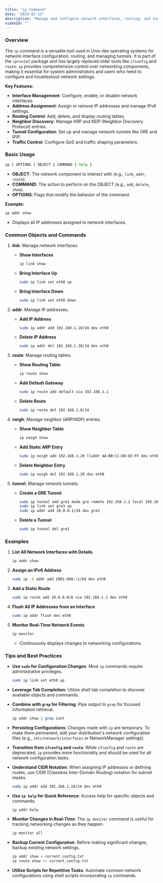 ```yaml
---
title: "ip Command"
date: "2025-01-13"
description: "Manage and configure network interfaces, routing, and tunnels in Unix-like operating systems."
videoId: ""
---
```


### Overview

The `ip` command is a versatile tool used in Unix-like operating systems for network interface configuration, routing, and managing tunnels. It is part of the `iproute2` package and has largely replaced older tools like `ifconfig` and `route`. `ip` provides comprehensive control over networking components, making it essential for system administrators and users who need to configure and troubleshoot network settings.

**Key Features:**
- **Interface Management**: Configure, enable, or disable network interfaces.
- **Address Assignment**: Assign or remove IP addresses and manage IPv6 settings.
- **Routing Control**: Add, delete, and display routing tables.
- **Neighbor Discovery**: Manage ARP and NDP (Neighbor Discovery Protocol) entries.
- **Tunnel Configuration**: Set up and manage network tunnels like GRE and IPIP.
- **Traffic Control**: Configure QoS and traffic shaping parameters.

### Basic Usage

```bash
ip [ OPTIONS ] OBJECT { COMMAND | help }
```

- **OBJECT**: The network component to interact with (e.g., `link`, `addr`, `route`).
- **COMMAND**: The action to perform on the OBJECT (e.g., `add`, `delete`, `show`).
- **OPTIONS**: Flags that modify the behavior of the command.

**Example:**
```bash
ip addr show
```
- Displays all IP addresses assigned to network interfaces.

### Common Objects and Commands

1. **link**: Manage network interfaces.
   - **Show Interfaces**
     ```bash
     ip link show
     ```
   - **Bring Interface Up**
     ```bash
     sudo ip link set eth0 up
     ```
   - **Bring Interface Down**
     ```bash
     sudo ip link set eth0 down
     ```

2. **addr**: Manage IP addresses.
   - **Add IP Address**
     ```bash
     sudo ip addr add 192.168.1.10/24 dev eth0
     ```
   - **Delete IP Address**
     ```bash
     sudo ip addr del 192.168.1.10/24 dev eth0
     ```

3. **route**: Manage routing tables.
   - **Show Routing Table**
     ```bash
     ip route show
     ```
   - **Add Default Gateway**
     ```bash
     sudo ip route add default via 192.168.1.1
     ```
   - **Delete Route**
     ```bash
     sudo ip route del 192.168.1.0/24
     ```

4. **neigh**: Manage neighbor (ARP/NDP) entries.
   - **Show Neighbor Table**
     ```bash
     ip neigh show
     ```
   - **Add Static ARP Entry**
     ```bash
     sudo ip neigh add 192.168.1.20 lladdr AA:BB:CC:DD:EE:FF dev eth0 nud permanent
     ```
   - **Delete Neighbor Entry**
     ```bash
     sudo ip neigh del 192.168.1.20 dev eth0
     ```

5. **tunnel**: Manage network tunnels.
   - **Create a GRE Tunnel**
     ```bash
     sudo ip tunnel add gre1 mode gre remote 192.168.1.2 local 192.168.1.1 ttl 255
     sudo ip link set gre1 up
     sudo ip addr add 10.0.0.1/24 dev gre1
     ```
   - **Delete a Tunnel**
     ```bash
     sudo ip tunnel del gre1
     ```

### Examples

1. **List All Network Interfaces with Details**
   ```bash
   ip addr show
   ```
   
2. **Assign an IPv6 Address**
   ```bash
   sudo ip -6 addr add 2001:db8::1/64 dev eth0
   ```

3. **Add a Static Route**
   ```bash
   sudo ip route add 10.0.0.0/8 via 192.168.1.1 dev eth0
   ```

4. **Flush All IP Addresses from an Interface**
   ```bash
   sudo ip addr flush dev eth0
   ```

5. **Monitor Real-Time Network Events**
   ```bash
   ip monitor
   ```
   - Continuously displays changes to networking configurations.

### Tips and Best Practices

- **Use `sudo` for Configuration Changes**: Most `ip` commands require administrative privileges.
  ```bash
  sudo ip link set eth0 up
  ```

- **Leverage Tab Completion**: Utilize shell tab completion to discover available objects and commands.

- **Combine with `grep` for Filtering**: Pipe output to `grep` for focused information retrieval.
  ```bash
  ip addr show | grep inet
  ```

- **Persisting Configurations**: Changes made with `ip` are temporary. To make them permanent, edit your distribution's network configuration files (e.g., `/etc/network/interfaces` or NetworkManager settings).

- **Transition from `ifconfig` and `route`**: While `ifconfig` and `route` are deprecated, `ip` provides more functionality and should be used for all network configuration tasks.

- **Understand CIDR Notation**: When assigning IP addresses or defining routes, use CIDR (Classless Inter-Domain Routing) notation for subnet masks.
  ```bash
  sudo ip addr add 192.168.1.10/24 dev eth0
  ```

- **Use `ip help` for Quick Reference**: Access help for specific objects and commands.
  ```bash
  ip addr help
  ```

- **Monitor Changes in Real-Time**: The `ip monitor` command is useful for tracking networking changes as they happen.
  ```bash
  ip monitor all
  ```

- **Backup Current Configuration**: Before making significant changes, backup existing network settings.
  ```bash
  ip addr show > current_config.txt
  ip route show >> current_config.txt
  ```

- **Utilize Scripts for Repetitive Tasks**: Automate common network configurations using shell scripts incorporating `ip` commands.
